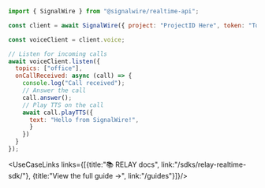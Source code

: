 ```js
import { SignalWire } from "@signalwire/realtime-api";

const client = await SignalWire({ project: "ProjectID Here", token: "Token Here" })

const voiceClient = client.voice;

// Listen for incoming calls
await voiceClient.listen({
  topics: ["office"],
  onCallReceived: async (call) => {
    console.log("Call received");
    // Answer the call
    call.answer();
    // Play TTS on the call
    await call.playTTS({
      text: "Hello from SignalWire!",
      }
    })
  }
});
```


<UseCaseLinks links={[{title:"📚 RELAY docs", link:"/sdks/relay-realtime-sdk/"}, {title:"View the full guide →", link:"/guides"}]}/>